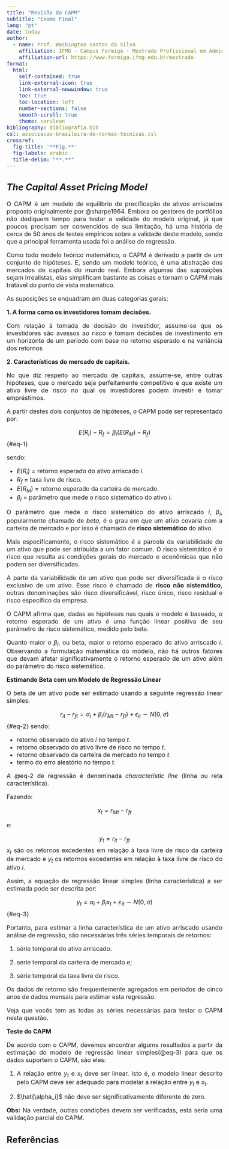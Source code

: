 ```yaml
---
title: "Revisão do CAPM"
subtitle: "Exame Final"
lang: "pt"
date: today
author:
  - name: Prof. Washington Santos da Silva 
    affiliation: IFMG - Campus Formiga - Mestrado Profissional em Administração.
    affiliation-url: https://www.formiga.ifmg.edu.br/mestrado
format:
  html:
    self-contained: true
    link-external-icon: true
    link-external-newwindow: true
    toc: true
    toc-location: left
    number-sections: false
    smooth-scroll: true
    theme: cerulean
bibliography: bibliografia.bib
csl: associacao-brasileira-de-normas-tecnicas.csl
crossref:
  fig-title: '**Fig.**'
  fig-labels: arabic
  title-delim: "**.**"
---
```


<style type="text/css">
  body{
  font-size: 12pt;
  text-align: justify
      }
</style>


## *The Capital Asset Pricing Model*

O CAPM é um modelo de equilíbrio de precificação de ativos arriscados proposto 
originalmente por @sharpe1964. Embora os gestores de portfólios não dediquem 
tempo para testar a validade do modelo original, já que poucos precisam ser 
convencidos de sua limitação, há uma história de cerca de 50 anos de testes 
empíricos sobre a validade deste modelo, sendo que a principal ferramenta usada 
foi a análise de regressão. 

Como todo modelo teórico matemático, o CAPM é derivado a partir de um conjunto 
de hipóteses. E, sendo um modelo teórico, é uma abstração dos mercados de 
capitais do mundo real. Embora algumas das suposições sejam irrealistas, elas simplificam bastante as coisas e tornam o CAPM mais tratável do ponto de vista matemático. 

As suposições se enquadram em duas categorias gerais: 

**1. A forma como os investidores tomam decisões.**

Com relação à tomada de decisão do investidor, assume-se que os investidores 
são avessos ao risco e tomam decisões de investimento em um horizonte de um 
período com base no retorno esperado e na variância dos retornos

**2. Características do mercado de capitais.**

No que diz respeito ao mercado de capitais, assume-se, entre outras 
hipóteses, que o mercado seja perfeitamente competitivo e que
existe um ativo livre de risco no qual os investidores podem investir e tomar empréstimos.

A partir destes dois conjuntos de hipóteses, o CAPM pode ser representado 
por:

$$
E(R_i) - R_f = \beta_i(E(R_M) - R_f) 
$${#eq-1}

sendo: 

- $E(R_i)$ = retorno esperado do ativo arriscado $i$.
- $R_f$ = taxa livre de risco.
- $E(R_M)$ = retorno esperado da carteira de mercado.
- $\beta_i$ = parâmetro que mede o risco sistemático do ativo $i$.

O parâmetro que mede o risco sistemático do ativo arriscado $i$, $\beta_i$, 
popularmente chamado de *beta*, é o grau em que um ativo covaria com a carteira 
de mercado e por isso é chamado de **risco sistemático** do ativo. 

Mais especificamente, o risco sistemático é a parcela da variabilidade de 
um ativo que pode ser atribuída a um fator comum. O risco sistemático é o risco 
que resulta as condições gerais do mercado e econômicas que não podem ser diversificadas. 

A parte da variabilidade de um ativo que pode ser diversificada é o risco 
exclusivo de um ativo. Esse risco é chamado de **risco não sistemático**, outras 
denominações são risco diversificável, risco único, risco residual e risco 
específico da empresa.

O CAPM afirma que, dadas as hipóteses nas quais o modelo é baseado, o retorno 
esperado de um ativo é uma função linear positiva de seu parâmetro de risco 
sistemático, medido pelo beta. 

Quanto maior o $\beta_i$, ou beta, maior o retorno esperado do ativo arriscado 
$i$. Observando a formulação matemática do modelo, não há outros fatores que 
devam afetar significativamente o retorno esperado de um ativo além do 
parâmetro do risco sistemático.

**Estimando Beta com um Modelo de Regressão Linear**

O beta de um ativo pode ser estimado usando a seguinte regressão linear 
simples:

$$
r_{it} - r_{ft} = \alpha_i + \beta_i(r_{Mt} - r_{ft}) + \epsilon_{it} \sim N(0, \sigma)
$${#eq-2}
sendo:

- retorno observado do ativo $i$ no tempo $t$.
- retorno observado do ativo livre de risco no tempo $t$.
- retorno observado da carteira de mercado no tempo $t$.
- termo do erro aleatório no tempo $t$.

A @eq-2 de regressão é denominada *characteristic line* (linha ou reta 
característica). 

Fazendo:

$$
x_t = r_{Mt} - r_{ft}
$$

e:

$$
y_t = r_{it} - r_{ft}
$$
$x_t$ são os retornos excedentes em relação à taxa livre de risco da 
carteira de mercado e $y_t$ os retornos excedentes em relação à taxa livre 
de risco do ativo $i$.

Assim, a equação de regressão linear simples (linha característica) a 
ser estimada pode ser descrita por:

$$
y_t = \alpha_i + \beta_i x_t + \varepsilon_{it} \sim N(0, \sigma)
$${#eq-3}

Portanto, para estimar a linha característica de um ativo arriscado usando 
análise de regressão, são necessárias três séries temporais de retornos: 

1. série temporal do ativo arriscado. 

2. série temporal da carteira de mercado e;

3. série temporal da taxa livre de risco.

Os dados de retorno são frequentemente agregados em períodos de cinco anos de
dados mensais para estimar esta regressão.

Veja que vocês tem as todas as séries necessárias para testar o CAPM nesta
questão.


**Teste do CAPM**

De acordo com o CAPM, devemos encontrar algums resultados a partir 
da estimação do modelo de regressão linear simples(@eq-3) para 
que os dados suportem o CAPM, são eles:

1. A relação entre $y_t$ e $x_t$ deve ser linear. Isto é, o modelo linear 
descrito pelo CAPM deve ser adequado para modelar a relação entre 
$y_t$ e $x_t$. 

2. $\hat{\alpha_i}$ não deve ser significativamente diferente de zero.

**Obs:** Na verdade, outras condições devem ser verificadas, esta seria uma 
validação parcial do CAPM.


## Referências 

::: {#refs}
:::

